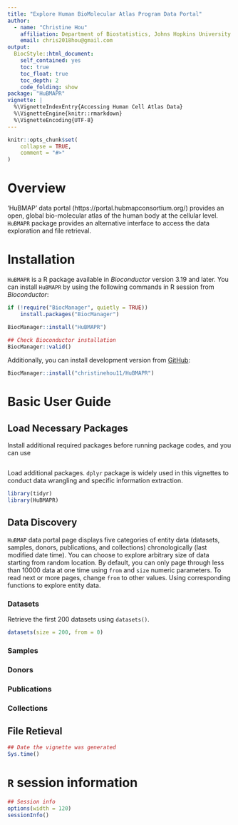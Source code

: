 ```yaml
---
title: "Explore Human BioMolecular Atlas Program Data Portal"
author: 
  - name: "Christine Hou"
    affiliation: Department of Biostatistics, Johns Hopkins University
    email: chris2018hou@gmail.com
output: 
  BiocStyle::html_document:
    self_contained: yes
    toc: true
    toc_float: true
    toc_depth: 2
    code_folding: show
package: "HuBMAPR"
vignette: |
  %\VignetteIndexEntry{Accessing Human Cell Atlas Data}
  %\VignetteEngine{knitr::rmarkdown}
  %\VignetteEncoding{UTF-8}
---
```


```r
knitr::opts_chunk$set(
    collapse = TRUE,
    comment = "#>"
)
```

# Overview

'HuBMAP' data portal (https://portal.hubmapconsortium.org/) provides an open, global bio-molecular atlas of the human body at the cellular level. `HuBMAPR` package provides an alternative interface to access the data exploration and file retrieval.

# Installation

`HuBMAPR` is a R package available in *Bioconductor* version 3.19 and later. You can install `HuBMAPR` by using the following commands in R session from *Bioconductor*:

```r
if (!require("BiocManager", quietly = TRUE))
    install.packages("BiocManager")

BiocManager::install("HuBMAPR")

## Check Bioconductor installation
BiocManager::valid()
```

Additionally, you can install development version from [GitHub](https://christinehou11.github.io/HuBMAPR):

```r
BiocManager::install("christinehou11/HuBMAPR")
```

# Basic User Guide

## Load Necessary Packages

Install additional required packages before running package codes, and you can use

```r

```

Load additional packages. `dplyr` package is widely used in this vignettes to conduct data wrangling and specific information extraction.

```r
library(tidyr)
library(HuBMAPR)
```

## Data Discovery

`HuBMAP` data portal page displays five categories of entity data (datasets, samples, donors, publications, and collections) chronologically (last modified date time). You can choose to explore arbitrary size of data starting from random location. By default, you can only page through less than 10000 data at one time using `from` and `size` numeric parameters. To read next or more pages, change `from` to other values. Using corresponding functions to explore entity data.

### Datasets

Retrieve the first 200 datasets using `datasets()`.

```r
datasets(size = 200, from = 0)
```




### Samples

### Donors

### Publications

### Collections


## File Retieval


```r
## Date the vignette was generated
Sys.time()
```

# `R` session information {.unnumbered}

```r
## Session info
options(width = 120)
sessionInfo()
```
